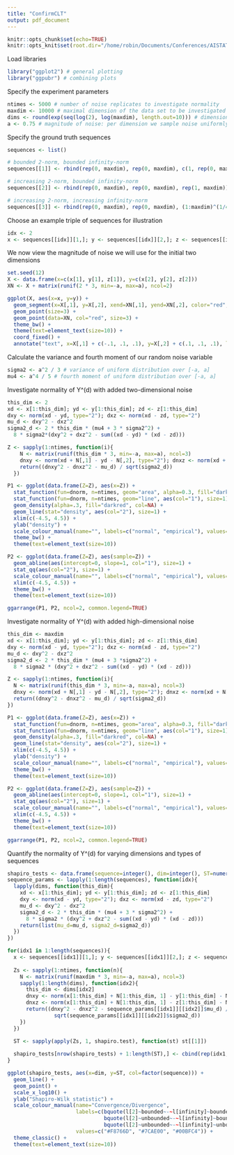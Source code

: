 ```yaml
---
title: "ConfirmCLT"
output: pdf_document
---
```


```r
knitr::opts_chunk$set(echo=TRUE)
knitr::opts_knit$set(root.dir="/home/robin/Documents/Conferences/AISTATS/2022/Code/Code")
```

Load libraries

``` r
library("ggplot2") # general plotting
library("ggpubr") # combining plots
```

Specify the experiment parameters

``` r
ntimes <- 5000 # number of noise replicates to investigate normality
maxdim <- 10000 # maximal dimension of the data set to be investigated
dims <- round(exp(seq(log(2), log(maxdim), length.out=10))) # dimensions to study from log-scale
a <- 0.75 # magnitude of noise: per dimension we sample noise uniformly from [-a, a]
```

Specify the ground truth sequences

``` r
sequences <- list()

# bounded 2-norm, bounded infinity-norm
sequences[[1]] <- rbind(rep(0, maxdim), rep(0, maxdim), c(1, rep(0, maxdim - 1)))

# increasing 2-norm, bounded infinity-norm
sequences[[2]] <- rbind(rep(0, maxdim), rep(0, maxdim), rep(1, maxdim))

# increasing 2-norm, increasing infinity-norm
sequences[[3]] <- rbind(rep(0, maxdim), rep(0, maxdim), (1:maxdim)^(1/4 - 0.01)) 
```

Choose an example triple of sequences for illustration

``` r
idx <- 2
x <- sequences[[idx]][1,]; y <- sequences[[idx]][2,]; z <- sequences[[idx]][3,]
```

We now view the magnitude of noise we will use for the initial two dimensions

``` r
set.seed(12)
X <- data.frame(x=c(x[1], y[1], z[1]), y=c(x[2], y[2], z[2]))
XN <- X + matrix(runif(2 * 3, min=-a, max=a), ncol=2)

ggplot(X, aes(x=x, y=y)) +
  geom_segment(x=X[,1], y=X[,2], xend=XN[,1], yend=XN[,2], color="red", arrow=arrow(), linetype=5) +
  geom_point(size=3) +
  geom_point(data=XN, col="red", size=3) +
  theme_bw() +
  theme(text=element_text(size=10)) +
  coord_fixed() +
  annotate("text", x=X[,1] + c(-.1, .1, .1), y=X[,2] + c(.1, .1, .1), label=c("x", "y", "z"), size=5)
```

Calculate the variance and fourth moment of our random noise variable

``` r
sigma2 <- a^2 / 3 # variance of uniform distribution over [-a, a]
mu4 <- a^4 / 5 # fourth moment of uniform distribution over [-a, a]
```

Investigate normality of Y^(d) with added two-dimensional noise

``` r
this_dim <- 2
xd <- x[1:this_dim]; yd <- y[1:this_dim]; zd <- z[1:this_dim]
dxy <- norm(xd - yd, type="2"); dxz <- norm(xd - zd, type="2")
mu_d <- dxy^2 - dxz^2
sigma2_d <- 2 * this_dim * (mu4 + 3 * sigma2^2) + 
  8 * sigma2*(dxy^2 + dxz^2 - sum((xd - yd) * (xd - zd)))

Z <- sapply(1:ntimes, function(i){
    N <- matrix(runif(this_dim * 3, min=-a, max=a), ncol=3)
    dnxy <- norm(xd + N[,1] - yd - N[,2], type="2"); dnxz <- norm(xd + N[,1] - zd - N[,3], type="2")
    return((dnxy^2 - dnxz^2 - mu_d) / sqrt(sigma2_d))
  })

P1 <- ggplot(data.frame(Z=Z), aes(x=Z)) +
  stat_function(fun=dnorm, n=ntimes, geom="area", alpha=0.3, fill="darkgreen") +
  stat_function(fun=dnorm, n=ntimes, geom="line", aes(col="1"), size=1) +
  geom_density(alpha=.3, fill="darkred", col=NA) +
  geom_line(stat="density", aes(col="2"), size=1) +
  xlim(c(-4.5, 4.5)) +
  ylab("density") +
  scale_colour_manual(name="", labels=c("normal", "empirical"), values=c("darkgreen", "darkred")) +
  theme_bw() +
  theme(text=element_text(size=10))

P2 <- ggplot(data.frame(Z=Z), aes(sample=Z)) +
  geom_abline(aes(intercept=0, slope=1, col="1"), size=1) +
  stat_qq(aes(col="2"), size=1) +
  scale_colour_manual(name="", labels=c("normal", "empirical"), values=c("darkgreen", "darkred")) +
  xlim(c(-4.5, 4.5)) +
  theme_bw() +
  theme(text=element_text(size=10))

ggarrange(P1, P2, ncol=2, common.legend=TRUE)
```

Investigate normality of Y^(d) with added high-dimensional noise

``` r
this_dim <- maxdim
xd <- x[1:this_dim]; yd <- y[1:this_dim]; zd <- z[1:this_dim]
dxy <- norm(xd - yd, type="2"); dxz <- norm(xd - zd, type="2")
mu_d <- dxy^2 - dxz^2
sigma2_d <- 2 * this_dim * (mu4 + 3 *sigma2^2) +
  8 * sigma2 * (dxy^2 + dxz^2 - sum((xd - yd) * (xd - zd)))

Z <- sapply(1:ntimes, function(i){
  N <- matrix(runif(this_dim * 3, min=-a, max=a), ncol=3)
  dnxy <- norm(xd + N[,1] - yd - N[,2], type="2"); dnxz <- norm(xd + N[,1] - zd - N[,3], type="2")
  return((dnxy^2 - dnxz^2 - mu_d) / sqrt(sigma2_d))
})

P1 <- ggplot(data.frame(Z=Z), aes(x=Z)) +
  stat_function(fun=dnorm, n=ntimes, geom="area", alpha=0.3, fill="darkgreen") +
  stat_function(fun=dnorm, n=ntimes, geom="line", aes(col="1"), size=1) +
  geom_density(alpha=.3, fill="darkred", col=NA) +
  geom_line(stat="density", aes(col="2"), size=1) +
  xlim(c(-4.5, 4.5)) +
  ylab("density") +
  scale_colour_manual(name="", labels=c("normal", "empirical"), values=c("darkgreen", "darkred")) +
  theme_bw() +
  theme(text=element_text(size=10))

P2 <- ggplot(data.frame(Z=Z), aes(sample=Z)) +
  geom_abline(aes(intercept=0, slope=1, col="1"), size=1) +
  stat_qq(aes(col="2"), size=1) +
  scale_colour_manual(name="", labels=c("normal", "empirical"), values=c("darkgreen", "darkred")) +
  xlim(c(-4.5, 4.5)) +
  theme_bw() +
  theme(text=element_text(size=10)) 

ggarrange(P1, P2, ncol=2, common.legend=TRUE)
```

Quantify the normality of Y^(d) for varying dimensions and types of sequences

``` r
shapiro_tests <- data.frame(sequence=integer(), dim=integer(), ST=numeric())
sequence_params <- lapply(1:length(sequences), function(idx){
  lapply(dims, function(this_dim){
    xd <- x[1:this_dim]; yd <- y[1:this_dim]; zd <- z[1:this_dim]
    dxy <- norm(xd - yd, type="2"); dxz <- norm(xd - zd, type="2")
    mu_d <- dxy^2 - dxz^2
    sigma2_d <- 2 * this_dim * (mu4 + 3 * sigma2^2) +
      8 * sigma2 * (dxy^2 + dxz^2 - sum((xd - yd) * (xd - zd)))
    return(list(mu_d=mu_d, sigma2_d=sigma2_d))
  })
})

for(idx1 in 1:length(sequences)){
  x <- sequences[[idx1]][1,]; y <- sequences[[idx1]][2,]; z <- sequences[[idx1]][3,]
  
  Zs <- sapply(1:ntimes, function(n){
    N <- matrix(runif(maxdim * 3, min=-a, max=a), ncol=3)
    sapply(1:length(dims), function(idx2){
      this_dim <- dims[idx2]
      dnxy <- norm(x[1:this_dim] + N[1:this_dim, 1] - y[1:this_dim] - N[1:this_dim, 2], type="2")
      dnxz <- norm(x[1:this_dim] + N[1:this_dim, 1] - z[1:this_dim] - N[1:this_dim, 3], type="2")
      return((dnxy^2 - dnxz^2 - sequence_params[[idx1]][[idx2]]$mu_d) / 
               sqrt(sequence_params[[idx1]][[idx2]]$sigma2_d))
    })
  })

  ST <- sapply(apply(Zs, 1, shapiro.test), function(st) st[[1]])
  
  shapiro_tests[nrow(shapiro_tests) + 1:length(ST),] <- cbind(rep(idx1, length(ST)), dims, ST)
}

ggplot(shapiro_tests, aes(x=dim, y=ST, col=factor(sequence))) +
  geom_line() +
  geom_point() +
  scale_x_log10() +
  ylab("Shapiro-Wilk statistic") +
  scale_colour_manual(name="Convergence/Divergence", 
                      labels=c(bquote(l[2]~bounded~-~l[infinity]~bounded), 
                               bquote(l[2]~unbounded~-~l[infinity]~bounded),
                               bquote(l[2]~unbounded~-~l[infinity]~unbounded)),
                      values=c("#F8766D", "#7CAE00", "#00BFC4")) +
  theme_classic() +
  theme(text=element_text(size=10))
```
